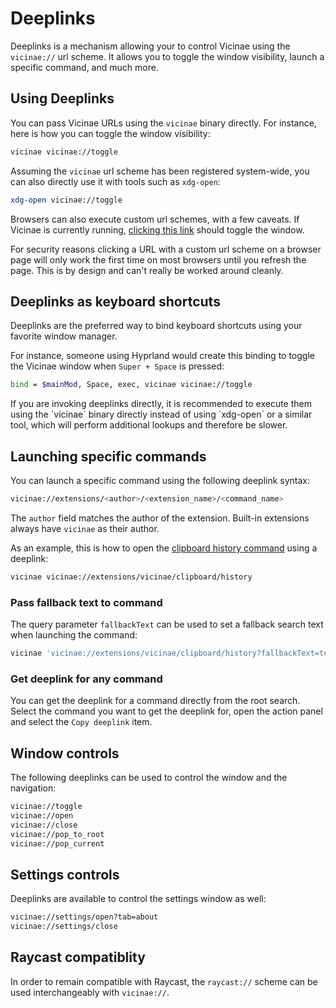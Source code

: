 # Deeplinks

Deeplinks is a mechanism allowing your to control Vicinae using the `vicinae://` url scheme. It allows you to toggle the window visibility, launch a specific command, and much more.

## Using Deeplinks

You can pass Vicinae URLs using the `vicinae` binary directly. For instance, here is how you can toggle the window visibility:

```bash
vicinae vicinae://toggle
```

Assuming the `vicinae` url scheme has been registered system-wide, you can also directly use it with tools such as `xdg-open`:

```bash
xdg-open vicinae://toggle
```

Browsers can also execute custom url schemes, with a few caveats.
If Vicinae is currently running, [clicking this link](vicinae://toggle) should toggle the window.

<Note>
	For security reasons clicking a URL with a custom url scheme on a browser page will only work the first time on most browsers until you refresh the page. This is by design and can't really be worked around cleanly.
</Note>

## Deeplinks as keyboard shortcuts


Deeplinks are the preferred way to bind keyboard shortcuts using your favorite window manager.

For instance, someone using Hyprland would create this binding to toggle the Vicinae window when `Super + Space` is pressed:

```bash
bind = $mainMod, Space, exec, vicinae vicinae://toggle
```

<Note>
	If you are invoking deeplinks directly, it is recommended to execute them using the `vicinae` binary directly instead of using `xdg-open` or a similar tool, which will perform additional lookups and therefore be slower.
</Note>


## Launching specific commands

You can launch a specific command using the following deeplink syntax:

```bash
vicinae://extensions/<author>/<extension_name>/<command_name>
```

The `author` field matches the author of the extension. Built-in extensions always have `vicinae` as their author. 

As an example, this is how to open the [clipboard history command](vicinae://extensions/vicinae/clipboard/history) using a deeplink:

```bash
vicinae vicinae://extensions/vicinae/clipboard/history
```

### Pass fallback text to command

The query parameter `fallbackText` can be used to set a fallback search text when launching the command:

```bash
vicinae 'vicinae://extensions/vicinae/clipboard/history?fallbackText=text'
```


### Get deeplink for any command

You can get the deeplink for a command directly from the root search. Select the command you want to get the deeplink for, open the action panel and select the `Copy deeplink` item.

## Window controls

The following deeplinks can be used to control the window and the navigation:

```bash
vicinae://toggle
vicinae://open
vicinae://close
vicinae://pop_to_root
vicinae://pop_current
```

## Settings controls

Deeplinks are available to control the settings window as well:

```bash
vicinae://settings/open?tab=about
vicinae://settings/close
```


## Raycast compatiblity

In order to remain compatible with Raycast, the `raycast://` scheme can be used interchangeably with `vicinae://`.
